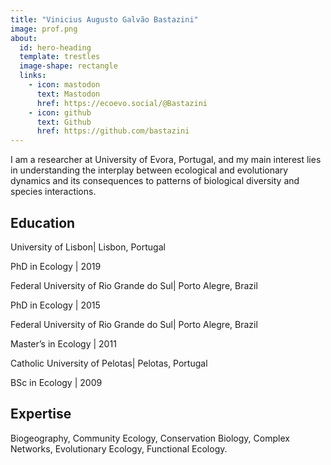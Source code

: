 ```yaml
---
title: "Vinicius Augusto Galvão Bastazini"
image: prof.png
about:
  id: hero-heading
  template: trestles
  image-shape: rectangle
  links:
    - icon: mastodon
      text: Mastodon
      href: https://ecoevo.social/@Bastazini
    - icon: github
      text: Github
      href: https://github.com/bastazini
---
```


::: {#hero-heading}

I am a researcher at University of Evora, Portugal, and my main interest lies in understanding the interplay between ecological and evolutionary dynamics and its consequences to patterns of biological diversity and species interactions.


## Education 
University of Lisbon| Lisbon, Portugal

PhD in Ecology |  2019

Federal University of Rio Grande do Sul| Porto Alegre, Brazil

PhD in Ecology |  2015

Federal University of Rio Grande do Sul| Porto Alegre, Brazil

Master's in Ecology |  2011

Catholic University of Pelotas| Pelotas, Portugal

BSc in Ecology |  2009

## Expertise

Biogeography, Community Ecology, Conservation Biology, Complex Networks, Evolutionary Ecology, Functional Ecology. 

:::

